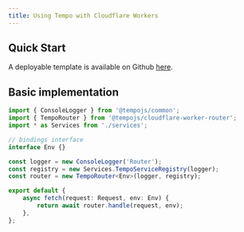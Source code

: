 ```yaml
---
title: Using Tempo with Cloudflare Workers 
---
```



## Quick Start

A deployable template is available on Github [here](https://github.com/betwixt-labs/template-worker-tempo).

## Basic implementation 

```typescript
import { ConsoleLogger } from '@tempojs/common';
import { TempoRouter } from '@tempojs/cloudflare-worker-router';
import * as Services from './services';

// bindings interface
interface Env {}

const logger = new ConsoleLogger('Router');
const registry = new Services.TempoServiceRegistry(logger);
const router = new TempoRouter<Env>(logger, registry);

export default {
	async fetch(request: Request, env: Env) {
		return await router.handle(request, env);
	},
};
```
